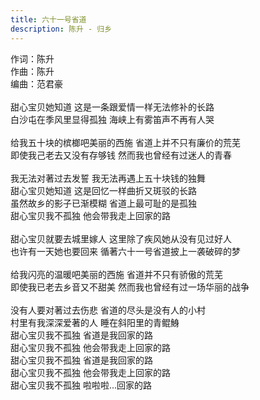 ```yaml
---
title: 六十一号省道
description: 陈升 - 归乡
---
```


作词：陈升<br />作曲：陈升<br />编曲：范君豪<br /><br />甜心宝贝她知道 这是一条跟爱情一样无法修补的长路<br />白沙屯在季风里显得孤独 海峡上有雾笛声不再有人哭<br /><br />给我五十块的槟榔吧美丽的西施 省道上并不只有廉价的荒芜<br />即使我己老去又没有存够钱 然而我也曾经有过迷人的青春<br /><br />我无法对著过去发誓 我无法再遇上五十块钱的独舞<br />甜心宝贝她知道 这是回忆一样曲折又斑驳的长路<br />虽然故乡的影子已渐模糊 省道上最可耻的是孤独<br />甜心宝贝我不孤独 他会带我走上回家的路<br /><br />甜心宝贝就要去城里嫁人 这里除了疾风她从没有见过好人<br />也许有一天她也要回来 循著六十一号省道披上一袭破碎的梦<br /><br />给我闪亮的温暖吧美丽的西施 省道并不只有骄傲的荒芜<br />即使我已老去乡音又不甜美 然而我也曾经有过一场华丽的战争<br /><br />没有人要对著过去伤悲 省道的尽头是没有人的小村<br />村里有我深深爱著的人 睡在斜阳里的青鲲鯓<br />甜心宝贝我不孤独 省道是我回家的路<br />甜心宝贝我不孤独 他会带我走上回家的路<br />甜心宝贝我不孤独 省道是我回家的路<br />甜心宝贝我不孤独 他会带我走上回家的路<br />甜心宝贝我不孤独 啦啦啦...回家的路